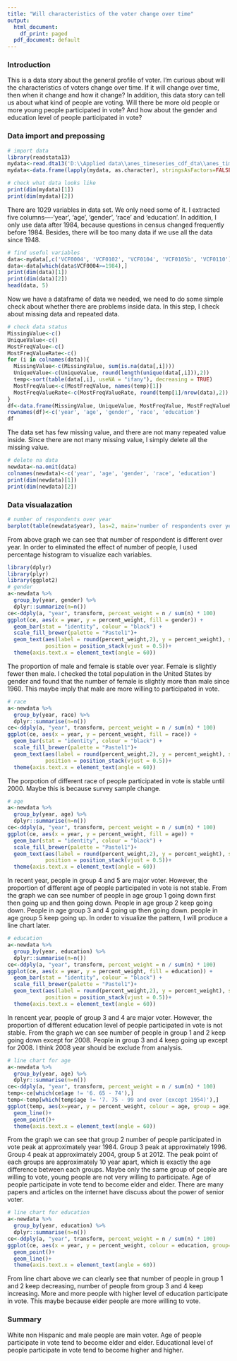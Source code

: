 ---
title: "Will characteristics of the voter change over time"
output:
  html_document:
    df_print: paged
  pdf_document: default
---

### Introduction
This is a data story about the general profile of voter. I'm curious about will the characteristics of voters change over time. If it will change over time, then when it change and how it change? In addition, this data story can tell us about what kind of people are voting. Will there be more old people or more young people participated in vote? And how about the gender and education level of people participated in vote?

### Data import and prepossing
```{r message=FALSE, warning=FALSE}
# import data
library(readstata13)
mydata<-read.dta13('D:\\Applied data\\anes_timeseries_cdf_dta\\anes_timeseries_cdf.dta')
mydata<-data.frame(lapply(mydata, as.character), stringsAsFactors=FALSE)
```

```{r message=FALSE, warning=FALSE}
# check what data looks like
print(dim(mydata)[1])
print(dim(mydata)[2])
```

There are 1029 variables in data set. We only need some of it. I extracted five columns----'year', 'age', 'gender', 'race' and 'education'. In addition, I only use data after 1984, because questions in census changed frequently before 1984. Besides, there will be too many data if we use all the data since 1948.


```{r message=FALSE, warning=FALSE}
# find useful variables
data<-mydata[,c('VCF0004', 'VCF0102', 'VCF0104', 'VCF0105b', 'VCF0110')]
data<-data[which(data$VCF0004>=1984),]
print(dim(data)[1])
print(dim(data)[2])
head(data, 5)
```

Now we have a dataframe of data we needed, we need to do some simple check about whether there are problems inside data. In this step, I check about missing data and repeated data.


```{r message=FALSE, warning=FALSE}
# check data status
MissingValue<-c()
UniqueValue<-c()
MostFreqValue<-c()
MostFreqValueRate<-c()
for (i in colnames(data)){
  MissingValue<-c(MissingValue, sum(is.na(data[,i])))
  UniqueValue<-c(UniqueValue, round(length(unique(data[,i])),2))
  temp<-sort(table(data[,i], useNA = "ifany"), decreasing = TRUE)
  MostFreqValue<-c(MostFreqValue, names(temp)[1])
  MostFreqValueRate<-c(MostFreqValueRate, round(temp[1]/nrow(data),2))
}
df<-data.frame(MissingValue, UniqueValue, MostFreqValue, MostFreqValueRate)
rownames(df)<-c('year', 'age', 'gender', 'race', 'education')
df
```

The data set has few missing value, and there are not many repeated value inside. Since there are not many missing value, I simply delete all the missing value.


```{r message=FALSE, warning=FALSE}
# delete na data
newdata<-na.omit(data)
colnames(newdata)<-c('year', 'age', 'gender', 'race', 'education')
print(dim(newdata)[1])
print(dim(newdata)[2])
```
### Data visualazation

```{r}
# number of respondents over year
barplot(table(newdata$year), las=2, main='number of respondents over year')
```


From above graph we can see that number of respondent is different over year. In order to eliminated the effect of number of people, I used percentage histogram to visualize each variables.


```{r message=FALSE, warning=FALSE}
library(dplyr)
library(plyr)
library(ggplot2)
# gender
a<-newdata %>%
  group_by(year, gender) %>%
  dplyr::summarize(n=n())
ce<-ddply(a, "year", transform, percent_weight = n / sum(n) * 100)
ggplot(ce, aes(x = year, y = percent_weight, fill = gender)) +
  geom_bar(stat = "identity", colour = "black") +
  scale_fill_brewer(palette = "Pastel1")+
  geom_text(aes(label = round(percent_weight,2), y = percent_weight), size = 2, 
            position = position_stack(vjust = 0.5))+
  theme(axis.text.x = element_text(angle = 60))
```

The proportion of male and female is stable over year. Female is slightly fewer then male. I checked the total population in the United States by gender and found that the number of female is slightly more than male since 1960. This maybe imply that male are more willing to participated in vote.


```{r message=FALSE, warning=FALSE}
# race
a<-newdata %>%
  group_by(year, race) %>%
  dplyr::summarise(n=n())
ce<-ddply(a, "year", transform, percent_weight = n / sum(n) * 100)
ggplot(ce, aes(x = year, y = percent_weight, fill = race)) +
  geom_bar(stat = "identity", colour = "black") +
  scale_fill_brewer(palette = "Pastel1")+
  geom_text(aes(label = round(percent_weight,2), y = percent_weight), size = 2, 
            position = position_stack(vjust = 0.5))+
  theme(axis.text.x = element_text(angle = 60))

```

The porpotion of different race of people participated in vote is stable until 2000. Maybe this is because survey sample change. 


```{r message=FALSE, warning=FALSE}
# age
a<-newdata %>%
  group_by(year, age) %>%
  dplyr::summarise(n=n())
ce<-ddply(a, "year", transform, percent_weight = n / sum(n) * 100)
ggplot(ce, aes(x = year, y = percent_weight, fill = age)) +
  geom_bar(stat = "identity", colour = "black") +
  scale_fill_brewer(palette = "Pastel1")+
  geom_text(aes(label = round(percent_weight,2), y = percent_weight), size = 2, 
            position = position_stack(vjust = 0.5))+
  theme(axis.text.x = element_text(angle = 60))
```

In recent year, people in group 4 and 5 are major voter. However, the proportion of different age of people participated in vote is not stable. From the graph we can see number of people in age group 1 going down first then going up and then going down. People in age group 2 keep going down. People in age group 3 and 4 going up then going down. people in age group 5 keep going up. In order to visualize the pattern, I will produce a line chart later.


```{r message=FALSE, warning=FALSE}
# education
a<-newdata %>%
  group_by(year, education) %>%
  dplyr::summarise(n=n())
ce<-ddply(a, "year", transform, percent_weight = n / sum(n) * 100)
ggplot(ce, aes(x = year, y = percent_weight, fill = education)) +
  geom_bar(stat = "identity", colour = "black") +
  scale_fill_brewer(palette = "Pastel1")+
  geom_text(aes(label = round(percent_weight,2), y = percent_weight), size = 2, 
            position = position_stack(vjust = 0.5))+
  theme(axis.text.x = element_text(angle = 60))
```

In rencent year, people of group 3 and 4 are major voter. However, the proportion of different education level of people participated in vote is not stable. From the graph we can see number of people in group 1 and 2 keep going down except for 2008. People in group 3 and 4 keep going up except for 2008. I think 2008 year should be exclude from analysis.


```{r message=FALSE, warning=FALSE}
# line chart for age
a<-newdata %>%
  group_by(year, age) %>%
  dplyr::summarise(n=n())
ce<-ddply(a, "year", transform, percent_weight = n / sum(n) * 100)
temp<-ce[which(ce$age != '6. 65 - 74'),]
temp<-temp[which(temp$age != '7. 75 - 99 and over (except 1954)'),]
ggplot(temp, aes(x=year, y = percent_weight, colour = age, group = age)) +
  geom_line()+
  geom_point()+
  theme(axis.text.x = element_text(angle = 60))
```

From the graph we can see that group 2 number of people participated in vote peak at approximately year 1984. Group 3 peak at approximately 1996. Group 4 peak at approximately 2004, group 5 at 2012. The peak point of each groups are approximately 10 year apart, which is exactly the age difference between each groups. Maybe only the same group of people are willing to vote, young people are not very willing to participate. Age of people participate in vote tend to become elder and elder. There are many papers and articles on the internet have discuss about the power of senior voter. 


```{r message=FALSE, warning=FALSE}
# line chart for education
a<-newdata %>%
  group_by(year, education) %>%
  dplyr::summarise(n=n())
ce<-ddply(a, "year", transform, percent_weight = n / sum(n) * 100)
ggplot(ce, aes(x = year, y = percent_weight, colour = education, group=education)) +
  geom_point()+
  geom_line()+
  theme(axis.text.x = element_text(angle = 60))
```

From line chart above we can clearly see that number of people in group 1 and 2 keep decreasing, number of people from group 3 and 4 keep increasing. More and more people with higher level of education participate in vote. This maybe because elder people are more willing to vote.


### Summary
White non Hispanic and male people are main voter. Age of people participate in vote tend to become elder and elder. Educational level of people participate in vote tend to become higher and higher.